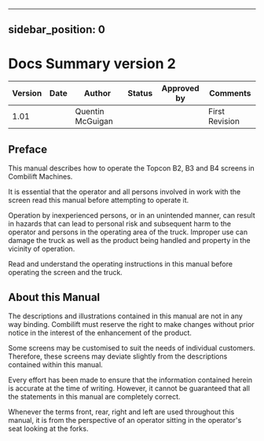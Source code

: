 
---
sidebar_position: 0
---

# Docs Summary version 2

| Version | Date | Author           | Status | Approved by | Comments       |
|---------|------|------------------|--------|-------------|----------------|
| 1.01    |      | Quentin McGuigan |        |             | First Revision |


## Preface

This manual describes how to operate the Topcon B2, B3 and B4 screens in Combilift Machines.

It is essential that the operator and all persons involved in work with the screen read this manual before attempting to operate it.

Operation by inexperienced persons, or in an unintended manner, can result in hazards that can lead to personal risk and subsequent harm to the operator and persons in the operating area of the truck. Improper use can damage the truck as well as the product being handled and property in the vicinity of operation.

Read and understand the operating instructions in this manual before operating the screen and the truck.


## About this Manual

The descriptions and illustrations contained in this manual are not in any way binding. Combilift must reserve the right to make changes without prior notice in the interest of the enhancement of the product.

Some screens may be customised to suit the needs of individual customers. Therefore, these screens may deviate slightly from the descriptions contained within this manual.

Every effort has been made to ensure that the information contained herein is accurate at the time of writing. However, it cannot be guaranteed that all the statements in this manual are completely correct.

Whenever the terms front, rear, right and left are used throughout this manual, it is from the perspective of an operator sitting in the operator's seat looking at the forks.

<WasThisHelpful />